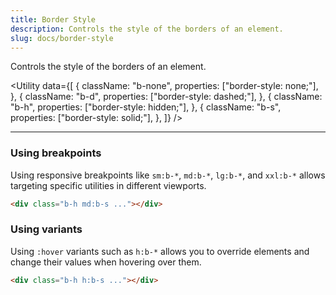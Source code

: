 ```yaml
---
title: Border Style
description: Controls the style of the borders of an element.
slug: docs/border-style
---
```


Controls the style of the borders of an element.

<Utility
  data={[
    {
      className: "b-none",
      properties: ["border-style: none;"],
    },
    {
      className: "b-d",
      properties: ["border-style: dashed;"],
    },
    {
      className: "b-h",
      properties: ["border-style: hidden;"],
    },
    {
      className: "b-s",
      properties: ["border-style: solid;"],
    },
  ]}
/>

---

### Using breakpoints

Using responsive breakpoints like `sm:b-*`, `md:b-*`, `lg:b-*`, and `xxl:b-*` allows targeting specific utilities in different viewports.

```html "md:b-s"
<div class="b-h md:b-s ..."></div>
```

### Using variants

Using `:hover` variants such as `h:b-*` allows you to override elements and change their values when hovering over them.

```html "h:b-s"
<div class="b-h h:b-s ..."></div>
```
